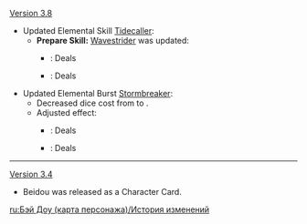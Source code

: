 {{Change History/Header}}
[[Version 3.8]]
* Updated Elemental Skill [[Tidecaller (Character Card Skill)|Tidecaller]]:
** '''Prepare Skill:''' [[Wavestrider]] was updated:
*** {{Color|Old}}: Deals {{Highlight|2}} {{Color|Electro DMG}}
*** {{Color|New}}: Deals {{Highlight|3}} {{Color|Electro DMG}}
* Updated Elemental Burst [[Stormbreaker (Character Card Skill)|Stormbreaker]]:
** Decreased dice cost from {{TCG Cost|4|Electro}} to {{TCG Cost|3|Electro}}.
** Adjusted effect:
*** {{Color|Old}}: Deals {{Highlight|3}} {{Color|Electro DMG}}
*** {{Color|New}}: Deals {{Highlight|2}} {{Color|Electro DMG}}
----
[[Version 3.4]]
* Beidou was released as a Character Card.
<noinclude>
[[ru:Бэй Доу (карта персонажа)/История изменений]]
</noinclude>
